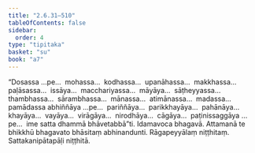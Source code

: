 ```yaml
---
title: "2.6.31–510"
tableOfContents: false
sidebar:
  order: 4
type: "tipitaka"
basket: "su"
book: "a7"
---
```



<DynamicBreadcrumb />

<Division number="653–1132" book="a7" bookNo="16">

<Paragraph number="679" book="a7">
“Dosassa …pe…  mohassa…  kodhassa…  upanāhassa…  makkhassa…  paḷāsassa…  issāya…  macchariyassa…  māyāya…  sāṭheyyassa…  thambhassa…  sārambhassa…  mānassa…  atimānassa…  madassa…  pamādassa abhiññāya …pe…  pariññāya…  parikkhayāya…  pahānāya…  khayāya…  vayāya…  virāgāya…  nirodhāya…  cāgāya…  paṭinissaggāya …pe…  ime satta dhammā bhāvetabbā”ti.
</Paragraph>

<Paragraph number="680" book="a7">
Idamavoca bhagavā. Attamanā te bhikkhū bhagavato bhāsitaṃ abhinandunti.

</Paragraph>
</Division>

<Paragraph number="681" type="center" book="a7">
Rāgapeyyālaṃ niṭṭhitaṃ.



</Paragraph>

<Paragraph number="682" type="center" book="a7">
Sattakanipātapāḷi niṭṭhitā.
</Paragraph>